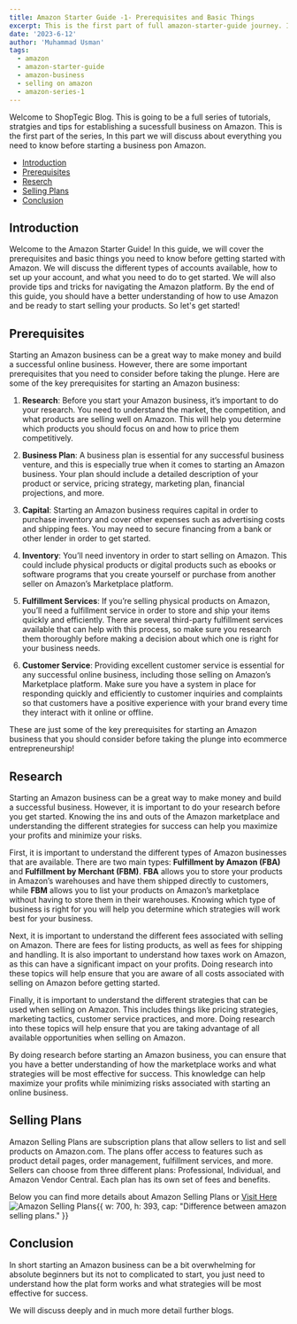 ```yaml
---
title: Amazon Starter Guide -1- Prerequisites and Basic Things
excerpt: This is the first part of full amazon-starter-guide journey. In this blog we will discuss about all the prerequisites andand basic things you need to know before starting your amazon business.
date: '2023-6-12'
author: 'Muhammad Usman'
tags:
  - amazon
  - amazon-starter-guide
  - amazon-business
  - selling on amazon
  - amazon-series-1
---
```


Welcome to ShopTegic Blog. This is going to  be a full series of tutorials, stratgies and tips for establishing a sucessfull business on Amazon. This is the first part of the series, In this part we will discuss about everything you need to know before starting a business pon Amazon.

<TableOfContents>

- [Introduction](#introduction)
- [Prerequisites](#prerequisites)
- [Reserch](#research)
- [Selling Plans](#selling-plans)
- [Conclusion](#conclusion)

</TableOfContents>

## Introduction

 Welcome to the Amazon Starter Guide! In this guide, we will cover the prerequisites and basic things you need to know before getting started with Amazon. We will discuss the different types of accounts available, how to set up your account, and what you need to do to get started. We will also provide tips and tricks for navigating the Amazon platform. By the end of this guide, you should have a better understanding of how to use Amazon and be ready to start selling your products. So let's get started!

## Prerequisites

Starting an Amazon business can be a great way to make money and build a successful online business. However, there are some important prerequisites that you need to consider before taking the plunge. Here are some of the key prerequisites for starting an Amazon business:

1. **Research**: Before you start your Amazon business, it’s important to do your research. You need to understand the market, the competition, and what products are selling well on Amazon. This will help you determine which products you should focus on and how to price them competitively.

2. **Business Plan**: A business plan is essential for any successful business venture, and this is especially true when it comes to starting an Amazon business. Your plan should include a detailed description of your product or service, pricing strategy, marketing plan, financial projections, and more.

3. **Capital**: Starting an Amazon business requires capital in order to purchase inventory and cover other expenses such as advertising costs and shipping fees. You may need to secure financing from a bank or other lender in order to get started.

4. **Inventory**: You’ll need inventory in order to start selling on Amazon. This could include physical products or digital products such as ebooks or software programs that you create yourself or purchase from another seller on Amazon’s Marketplace platform. 

5. **Fulfillment Services**: If you’re selling physical products on Amazon, you’ll need a fulfillment service in order to store and ship your items quickly and efficiently. There are several third-party fulfillment services available that can help with this process, so make sure you research them thoroughly before making a decision about which one is right for your business needs. 

6. **Customer Service**: Providing excellent customer service is essential for any successful online business, including those selling on Amazon’s Marketplace platform. Make sure you have a system in place for responding quickly and efficiently to customer inquiries and complaints so that customers have a positive experience with your brand every time they interact with it online or offline. 

These are just some of the key prerequisites for starting an Amazon business that you should consider before taking the plunge into ecommerce entrepreneurship!

## Research

Starting an Amazon business can be a great way to make money and build a successful business. However, it is important to do your research before you get started. Knowing the ins and outs of the Amazon marketplace and understanding the different strategies for success can help you maximize your profits and minimize your risks.

First, it is important to understand the different types of Amazon businesses that are available. There are two main types: **Fulfillment by Amazon (FBA)** and **Fulfillment by Merchant (FBM)**. **FBA** allows you to store your products in Amazon’s warehouses and have them shipped directly to customers, while **FBM** allows you to list your products on Amazon’s marketplace without having to store them in their warehouses. Knowing which type of business is right for you will help you determine which strategies will work best for your business.

Next, it is important to understand the different fees associated with selling on Amazon. There are fees for listing products, as well as fees for shipping and handling. It is also important to understand how taxes work on Amazon, as this can have a significant impact on your profits. Doing research into these topics will help ensure that you are aware of all costs associated with selling on Amazon before getting started.

Finally, it is important to understand the different strategies that can be used when selling on Amazon. This includes things like pricing strategies, marketing tactics, customer service practices, and more. Doing research into these topics will help ensure that you are taking advantage of all available opportunities when selling on Amazon.

By doing research before starting an Amazon business, you can ensure that you have a better understanding of how the marketplace works and what strategies will be most effective for success. This knowledge can help maximize your profits while minimizing risks associated with starting an online business.

## Selling Plans

Amazon Selling Plans are subscription plans that allow sellers to list and sell products on Amazon.com. The plans offer access to features such as product detail pages, order management, fulfillment services, and more. Sellers can choose from three different plans: Professional, Individual, and Amazon Vendor Central. Each plan has its own set of fees and benefits.

Below you can find more details about Amazon Selling Plans or [Visit Here](https://sell.amazon.com/pricing#selling-plans)
![Amazon Selling Plans{{ w: 700, h: 393, cap: "Difference between amazon selling plans." }}](/images/amazon-starter-guide/amazon_plans.png)

## Conclusion

In short starting an Amazon business can be a bit overwhelming for absolute beginners but its not to complicated to start, you just need to understand how the plat form works and what strategies will be most effective for success.

We will discuss deeply and in much more detail further blogs.